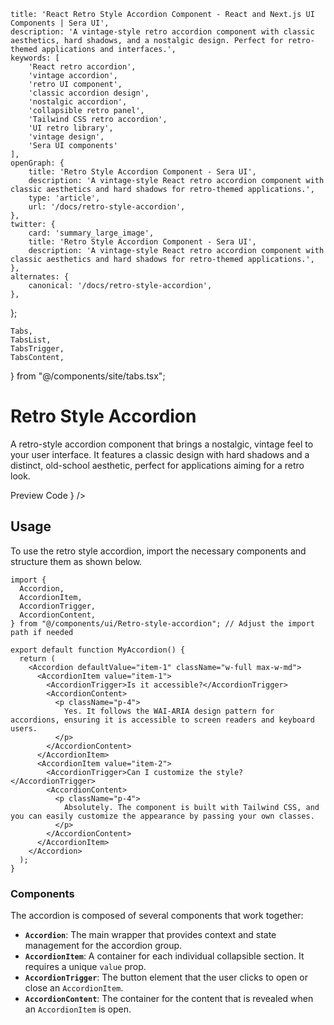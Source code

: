     title: 'React Retro Style Accordion Component - React and Next.js UI Components | Sera UI',
    description: 'A vintage-style retro accordion component with classic aesthetics, hard shadows, and a nostalgic design. Perfect for retro-themed applications and interfaces.',
    keywords: [
        'React retro accordion',
        'vintage accordion',
        'retro UI component',
        'classic accordion design',
        'nostalgic accordion',
        'collapsible retro panel',
        'Tailwind CSS retro accordion',
        'UI retro library',
        'vintage design',
        'Sera UI components'
    ],
    openGraph: {
        title: 'Retro Style Accordion Component - Sera UI',
        description: 'A vintage-style React retro accordion component with classic aesthetics and hard shadows for retro-themed applications.',
        type: 'article',
        url: '/docs/retro-style-accordion',
    },
    twitter: {
        card: 'summary_large_image',
        title: 'Retro Style Accordion Component - Sera UI',
        description: 'A vintage-style React retro accordion component with classic aesthetics and hard shadows for retro-themed applications.',
    },
    alternates: {
        canonical: '/docs/retro-style-accordion',
    },
};

    Tabs,
    TabsList,
    TabsTrigger,
    TabsContent,
} from "@/components/site/tabs.tsx";


# Retro Style Accordion <AI dir="left"/>

A retro-style accordion component that brings a nostalgic, vintage feel to your user interface. It features a classic design with hard shadows and a distinct, old-school aesthetic, perfect for applications aiming for a retro look.

<Tabs defaultValue="preview" className="">
  <TabsList>
    <TabsTrigger value="preview">Preview</TabsTrigger>
    <TabsTrigger value="code">Code</TabsTrigger>
  </TabsList>
  <TabsContent value="preview">
    <ComponentRenderer component={<RetroStyleAccordionDemo />} />
  </TabsContent>
  <TabsContent value="code">
    <CodeBlock filePath="src/app/docs/retro-style-accordion/retro-style-accordion.tsx" />
  </TabsContent>
</Tabs>

## Usage

To use the retro style accordion, import the necessary components and structure them as shown below.

```tsx
import {
  Accordion,
  AccordionItem,
  AccordionTrigger,
  AccordionContent,
} from "@/components/ui/Retro-style-accordion"; // Adjust the import path if needed

export default function MyAccordion() {
  return (
    <Accordion defaultValue="item-1" className="w-full max-w-md">
      <AccordionItem value="item-1">
        <AccordionTrigger>Is it accessible?</AccordionTrigger>
        <AccordionContent>
          <p className="p-4">
            Yes. It follows the WAI-ARIA design pattern for accordions, ensuring it is accessible to screen readers and keyboard users.
          </p>
        </AccordionContent>
      </AccordionItem>
      <AccordionItem value="item-2">
        <AccordionTrigger>Can I customize the style?</AccordionTrigger>
        <AccordionContent>
          <p className="p-4">
            Absolutely. The component is built with Tailwind CSS, and you can easily customize the appearance by passing your own classes.
          </p>
        </AccordionContent>
      </AccordionItem>
    </Accordion>
  );
}
```

### Components

The accordion is composed of several components that work together:

-   **`Accordion`**: The main wrapper that provides context and state management for the accordion group.
-   **`AccordionItem`**: A container for each individual collapsible section. It requires a unique `value` prop.
-   **`AccordionTrigger`**: The button element that the user clicks to open or close an `AccordionItem`.
-   **`AccordionContent`**: The container for the content that is revealed when an `AccordionItem` is open.
